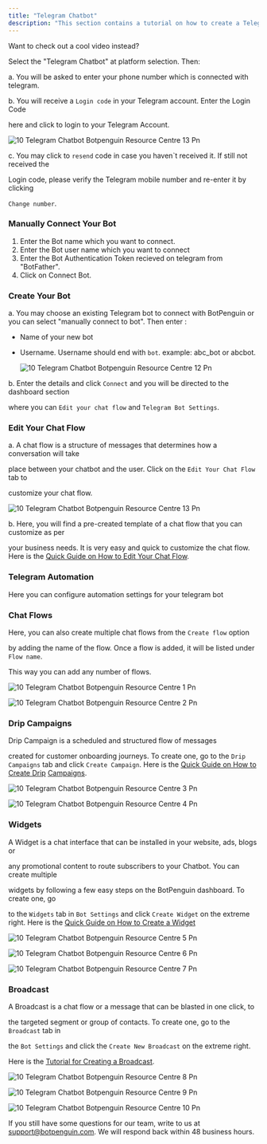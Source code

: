 ```yaml
---
title: "Telegram Chatbot"
description: "This section contains a tutorial on how to create a Telegram Chatbot, edit the bot's chat flow and bot's settings. "
---
```


Want to check out a cool video instead?

Select the "Telegram Chatbot" at platform selection. Then:

a. You will be asked to enter your phone number which is connected with telegram.

b. You will receive a `Login code` in your Telegram account. Enter the Login Code

here and click to login to your Telegram Account.

![10 Telegram Chatbot Botpenguin Resource Centre 13 Pn](/images/create-newchatbot/10.telegram_chatbot__botpenguin_resource_centre-13.png)

c. You may click to `resend` code in case you haven\`t received it. If still not received the

Login code, please verify the Telegram mobile number and re-enter it by clicking

`Change number`.

### **Manually Connect Your Bot**

1. Enter the Bot name which you want to connect.
2. Enter the Bot user name which you want to connect
3. Enter the Bot Authentication Token recieved on telegram from "BotFather".
4. Click on Connect Bot.

### **Create Your Bot**

a. You may choose an existing Telegram bot to connect with BotPenguin or you can select "manually connect to bot". Then enter :

- Name of your new bot
- Username. Username should end with `bot`. example: abc_bot or abcbot.

  ![10 Telegram Chatbot Botpenguin Resource Centre 12 Pn](/images/create-newchatbot/10.telegram_chatbot__botpenguin_resource_centre-11.png)

b. Enter the details and click `Connect` and you will be directed to the dashboard section

where you can `Edit your chat flow` and `Telegram Bot Settings`.

### **Edit Your Chat Flow**

a. A chat flow is a structure of messages that determines how a conversation will take

place between your chatbot and the user. Click on the `Edit Your Chat Flow` tab to

customize your chat flow.

![10 Telegram Chatbot Botpenguin Resource Centre 13 Pn](/images/create-newchatbot/10.telegram_chatbot__botpenguin_resource_centre-12.png)

b. Here, you will find a pre-created template of a chat flow that you can customize as per

your business needs. It is very easy and quick to customize the chat flow. Here is the [Quick Guide on How to Edit Your Chat Flow](https://app.gitbook.com/o/s9pfEUl5Kvj2k6UmOE1g/s/APDb8cKQtGlIAfgHjcsQ/~/changes/rsljDZHcj1RxBb7EU3F7/botpenguin-resource-center/how-botpenguin-works/edit-your-chat-flow).

### **Telegram Automation**

Here you can configure automation settings for your telegram bot

### **Chat Flows**

Here, you can also create multiple chat flows from the `Create flow` option

by adding the name of the flow. Once a flow is added, it will be listed under `Flow name`.

This way you can add any number of flows.

![10 Telegram Chatbot Botpenguin Resource Centre 1 Pn](/images/create-newchatbot/10.telegram_chatbot__botpenguin_resource_centre-1.png)

![10 Telegram Chatbot Botpenguin Resource Centre 2 Pn](/images/create-newchatbot/10.telegram_chatbot__botpenguin_resource_centre-2.png)

### **Drip Campaigns**

Drip Campaign is a scheduled and structured flow of messages

created for customer onboarding journeys. To create one, go to the `Drip Campaigns` tab and click `Create Campaign`. Here is the [Quick Guide on How to Create Drip](https://help.botpenguin.com/botpenguin-resource-center/how-botpenguin-works/bot-settings/drip-campaigns) [Campaigns](https://help.botpenguin.com/botpenguin-resource-center/how-botpenguin-works/bot-settings/drip-campaigns).

![10 Telegram Chatbot Botpenguin Resource Centre 3 Pn](/images/create-newchatbot/10.telegram_chatbot__botpenguin_resource_centre-3.png)

![10 Telegram Chatbot Botpenguin Resource Centre 4 Pn](/images/create-newchatbot/10.telegram_chatbot__botpenguin_resource_centre-4.png)

### **Widgets**

A Widget is a chat interface that can be installed in your website, ads, blogs or

any promotional content to route subscribers to your Chatbot. You can create multiple

widgets by following a few easy steps on the BotPenguin dashboard. To create one, go

to the `Widgets` tab in `Bot Settings` and click `Create Widget` on the extreme right. Here is the [Quick Guide on How to Create a Widget](https://help.botpenguin.com/botpenguin-resource-center/how-botpenguin-works/bot-settings/widget)

![10 Telegram Chatbot Botpenguin Resource Centre 5 Pn](/images/create-newchatbot/10.telegram_chatbot__botpenguin_resource_centre-5.png)

![10 Telegram Chatbot Botpenguin Resource Centre 6 Pn](/images/create-newchatbot/10.telegram_chatbot__botpenguin_resource_centre-6.png)

![10 Telegram Chatbot Botpenguin Resource Centre 7 Pn](/images/create-newchatbot/10.telegram_chatbot__botpenguin_resource_centre-7.png)

### **Broadcast**

A Broadcast is a chat flow or a message that can be blasted in one click, to

the targeted segment or group of contacts. To create one, go to the `Broadcast` tab in

the `Bot Settings` and click the `Create New Broadcast` on the extreme right.

Here is the [Tutorial for Creating a Broadcast](https://help.botpenguin.com/botpenguin-resource-center/how-botpenguin-works/bot-settings/broadcast).

![10 Telegram Chatbot Botpenguin Resource Centre 8 Pn](/images/create-newchatbot/10.telegram_chatbot__botpenguin_resource_centre-8.png)

![10 Telegram Chatbot Botpenguin Resource Centre 9 Pn](/images/create-newchatbot/10.telegram_chatbot__botpenguin_resource_centre-9.png)

![10 Telegram Chatbot Botpenguin Resource Centre 10 Pn](/images/create-newchatbot/10.telegram_chatbot__botpenguin_resource_centre-10.png)

If you still have some questions for our team, write to us at [support@botpenguin.com](mailto:support@botpenguin.com). We will respond back within 48 business hours.